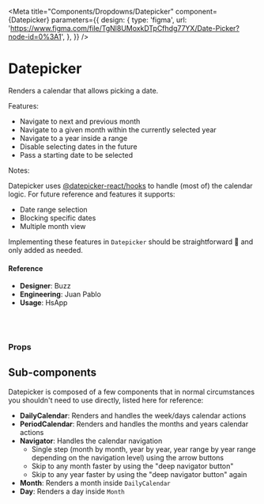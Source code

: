 
<Meta
  title="Components/Dropdowns/Datepicker"
  component={Datepicker}
  parameters={{
    design: {
      type: 'figma',
      url:
        'https://www.figma.com/file/TgNl8UMoxkDTpCfhdg77YX/Date-Picker?node-id=0%3A1',
    },
  }}
/>

# Datepicker

Renders a calendar that allows picking a date.

Features:

- Navigate to next and previous month
- Navigate to a given month within the currently selected year
- Navigate to a year inside a range
- Disable selecting dates in the future
- Pass a starting date to be selected

Notes:

Datepicker uses [@datepicker-react/hooks](https://www.npmjs.com/package/@datepicker-react/hooks) to handle (most of) the calendar logic. For future reference and features it supports:

- Date range selection
- Blocking specific dates
- Multiple month view

Implementing these features in `Datepicker` should be straightforward 🤞 and only added as needed.

<Canvas>
  <Story name="default">
    <Datepicker
      allowFutureDatePick={boolean('allowFutureDatePick', true)}
      firstDayOfWeek={select(
        'first Day Of Week',
        {
          sunday: 0,
          monday: 1,
          tuesday: 2,
          wednesday: 3,
          thursday: 4,
          friday: 5,
          saturday: 6,
        },
        1
      )}
      startDate={select(
        'Start date',
        {
          unselected: null,
          today: new Date().toString(),
          '25/03/1982': new Date(1982, 2, 25).toString(),
        },
        null
      )}
      onDateChange={action('onDateChange')}
    />
  </Story>
</Canvas>

#### Reference

- **Designer**: Buzz
- **Engineering**: Juan Pablo
- **Usage**: HsApp

<br />
<br />

### Props

<ArgsTable of={Datepicker} />

## Sub-components

Datepicker is composed of a few components that in normal circumstances you shouldn't need to use directly, listed here for reference:

- **DailyCalendar**: Renders and handles the week/days calendar actions
- **PeriodCalendar**: Renders and handles the months and years calendar actions
- **Navigator**: Handles the calendar navigation
  - Single step (month by month, year by year, year range by year range depending on the navigation level) using the arrow buttons
  - Skip to any month faster by using the "deep navigator button"
  - Skip to any year faster by using the "deep navigator button" again
- **Month**: Renders a month inside `DailyCalendar`
- **Day**: Renders a day inside `Month`
